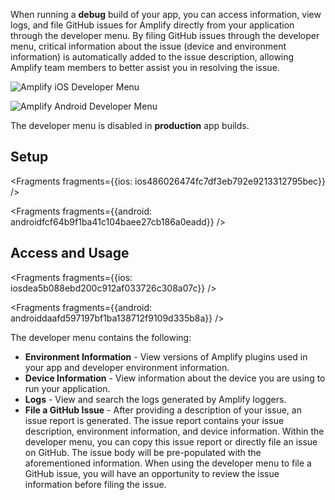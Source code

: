 When running a **debug** build of your app, you can access information, view logs, and file GitHub issues for Amplify directly from your application through the developer menu. By filing GitHub issues through the developer menu, critical information about the issue (device and environment information) is automatically added to the issue description, allowing Amplify team members to better assist you in resolving the issue.

<FilterContent platform="ios">

![Amplify iOS Developer Menu](/images/debugging/iosDevMenu.png)

</FilterContent>

<FilterContent platform="android">

![Amplify Android Developer Menu](/images/debugging/androidDevMenu.png)

</FilterContent>

<Callout warning>

The developer menu is disabled in **production** app builds.

</Callout>

## Setup




<Fragments fragments={{ios: ios486026474fc7df3eb792e9213312795bec}} />



<Fragments fragments={{android: androidfcf64b9f1ba41c104baee27cb186a0eadd}} />

## Access and Usage




<Fragments fragments={{ios: iosdea5b088ebd200c912af033726c308a07c}} />



<Fragments fragments={{android: androiddaafd597197bf1ba138712f9109d335b8a}} />

The developer menu contains the following:

* **Environment Information** - View versions of Amplify plugins used in your app and developer environment information.
* **Device Information** - View information about the device you are using to run your application.
* **Logs** - View and search the logs generated by Amplify loggers.
* **File a GitHub Issue** - After providing a description of your issue, an issue report is generated. The issue report contains your issue description, environment information, and device information. Within the developer menu, you can copy this issue report or directly file an issue on GitHub. The issue body will be pre-populated with the aforementioned information. When using the developer menu to file a GitHub issue, you will have an opportunity to review the issue information before filing the issue.